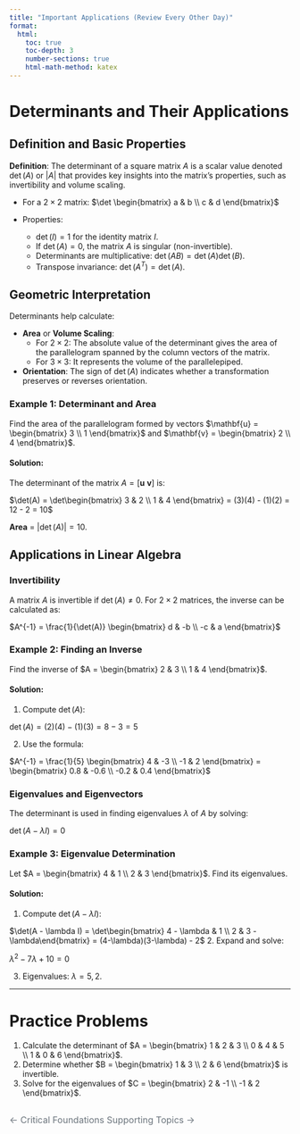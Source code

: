 ```yaml
---
title: "Important Applications (Review Every Other Day)"
format:
  html:
    toc: true
    toc-depth: 3
    number-sections: true
    html-math-method: katex
---
```


# Determinants and Their Applications

## Definition and Basic Properties

::: {.callout-note}
**Definition**: The determinant of a square matrix $A$ is a scalar value denoted $\det(A)$ or $|A|$ that provides key insights into the matrix's properties, such as invertibility and volume scaling.
:::

- For a $2 \times 2$ matrix:
$\det \begin{bmatrix} a & b \\ c & d \end{bmatrix}$

- Properties:
  - $\det(I) = 1$ for the identity matrix $I$.
  - If $\det(A) = 0$, the matrix $A$ is singular (non-invertible).
  - Determinants are multiplicative: $\det(AB) = \det(A)\det(B)$.
  - Transpose invariance: $\det(A^T) = \det(A)$.

## Geometric Interpretation

Determinants help calculate:

- **Area** or **Volume Scaling**:
  - For $2 \times 2$: The absolute value of the determinant gives the area of the parallelogram spanned by the column vectors of the matrix.
  - For $3 \times 3$: It represents the volume of the parallelepiped.
- **Orientation**: The sign of $\det(A)$ indicates whether a transformation preserves or reverses orientation.


### Example 1: Determinant and Area

Find the area of the parallelogram formed by vectors $\mathbf{u} = \begin{bmatrix} 3 \\ 1 \end{bmatrix}$ and $\mathbf{v} = \begin{bmatrix} 2 \\ 4 \end{bmatrix}$.

:::{.callout-tip collapse="true"}
#### Solution:

The determinant of the matrix $A = [\mathbf{u} \ \mathbf{v}]$ is:

$\det(A) = \det\begin{bmatrix} 3 & 2 \\ 1 & 4 \end{bmatrix} = (3)(4) - (1)(2) = 12 - 2 = 10$

**Area** = $|\det(A)| = 10$.
:::

## Applications in Linear Algebra

### Invertibility

A matrix $A$ is invertible if $\det(A) \neq 0$. For $2 \times 2$ matrices, the inverse can be calculated as:

$A^{-1} = \frac{1}{\det(A)} \begin{bmatrix} d & -b \\ -c & a \end{bmatrix}$

### Example 2: Finding an Inverse

Find the inverse of $A = \begin{bmatrix} 2 & 3 \\ 1 & 4 \end{bmatrix}$.

:::{.callout-tip collapse="true"}
#### Solution:
1. Compute $\det(A)$:

$\det(A) = (2)(4) - (1)(3) = 8 - 3 = 5$


2. Use the formula:

$A^{-1} = \frac{1}{5} \begin{bmatrix} 4 & -3 \\ -1 & 2 \end{bmatrix} = \begin{bmatrix} 0.8 & -0.6 \\ -0.2 & 0.4 \end{bmatrix}$
:::

### Eigenvalues and Eigenvectors

The determinant is used in finding eigenvalues $\lambda$ of $A$ by solving:

$\det(A - \lambda I) = 0$

### Example 3: Eigenvalue Determination

Let $A = \begin{bmatrix} 4 & 1 \\ 2 & 3 \end{bmatrix}$. Find its eigenvalues.

:::{.callout-tip collapse="true"}
#### Solution:
1. Compute $\det(A - \lambda I)$:

$\det(A - \lambda I) = \det\begin{bmatrix} 4 - \lambda & 1 \\ 2 & 3 - \lambda\end{bmatrix} = (4-\lambda)(3-\lambda) - 2$
2. Expand and solve:


$\lambda^2 - 7\lambda + 10 = 0$

3. Eigenvalues: $\lambda = 5, 2$.

:::
---

# Practice Problems

1. Calculate the determinant of $A = \begin{bmatrix} 1 & 2 & 3 \\ 0 & 4 & 5 \\ 1 & 0 & 6 \end{bmatrix}$.
2. Determine whether $B = \begin{bmatrix} 1 & 3 \\ 2 & 6 \end{bmatrix}$ is invertible.
3. Solve for the eigenvalues of $C = \begin{bmatrix} 2 & -1 \\ -1 & 2 \end{bmatrix}$.

<div style="display: flex; justify-content: space-between; align-items: center; font-size: 16px;">
  <a href="daily_review.qmd" style="color: #6c757d; text-decoration: none;">← Critical Foundations</a>
  <a href="semi_daily_review.qmd" style="color: #6c757d; text-decoration: none;">Supporting Topics →</a>
</div>


